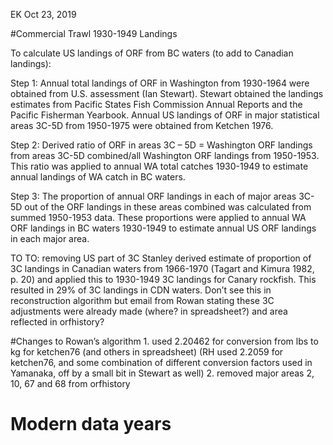 EK Oct 23, 2019

#Commercial Trawl
1930-1949 Landings

To calculate US landings of ORF from BC waters (to add to Canadian landings):

Step 1:
Annual total landings of ORF in Washington from 1930-1964 were obtained from U.S. assessment (Ian Stewart). Stewart obtained the landings estimates from Pacific States Fish Commission Annual Reports and the Pacific Fisherman Yearbook. Annual US landings of ORF in major statistical areas 3C-5D from 1950-1975 were obtained from Ketchen 1976. 

 
Step 2:
Derived ratio of ORF in areas 3C – 5D = Washington ORF landings from areas 3C-5D combined/all Washington ORF landings from 1950-1953. This ratio was applied to annual WA total catches 1930-1949 to estimate annual landings of WA catch in BC waters.

Step 3:
The proportion of annual ORF landings in each of major areas 3C-5D out of the ORF landings in these areas combined was calculated from summed 1950-1953 data.
These proportions were applied to annual WA ORF landings in BC waters 1930-1949 to estimate annual US ORF landings in each major area.

TO TO:
removing US part of 3C
Stanley derived estimate of proportion of 3C landings in Canadian waters from 1966-1970 (Tagart and Kimura 1982, p. 20) and applied this to 1930-1949 3C landings for Canary rockfish. This resulted in 29% of 3C landings in CDN waters. Don't see this in reconstruction algorithm but email from Rowan stating these 3C adjustments were already made (where? in spreadsheet?) and area reflected in orfhistory?





#Changes to Rowan's algorithm
1. used 2.20462 for conversion from lbs to kg for ketchen76 (and others in 
  spreadsheet) (RH used 2.2059 for ketchen76, and some combination of different 
  conversion factors used in Yamanaka, off by a small bit in Stewart as well)
2. removed major areas 2, 10, 67 and 68 from orfhistory



# Modern data years

